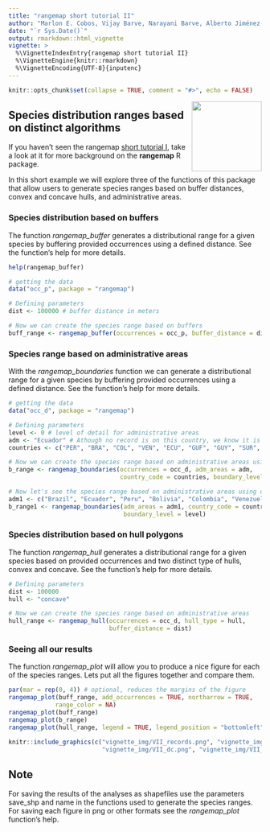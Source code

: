 ```yaml
---
title: "rangemap short tutorial II"
author: "Marlon E. Cobos, Vijay Barve, Narayani Barve, Alberto Jiménez-Valverde, and Claudia Nuñez-Penichet"
date: "`r Sys.Date()`"
output: rmarkdown::html_vignette
vignette: >
  %\VignetteIndexEntry{rangemap short tutorial II}
  %\VignetteEngine{knitr::rmarkdown}
  %\VignetteEncoding{UTF-8}{inputenc}
---
```


```r
knitr::opts_chunk$set(collapse = TRUE, comment = "#>", echo = FALSE)
```

<img src='vignette_img/rangemap100dpi.png' align="right" height="139" /></a>

## Species distribution ranges based on distinct algorithms

If you haven't seen the rangemap [short tutorial I](rangemap_short_tutorial_I.html), take a look at it for more background on the **rangemap** R package. 

In this short example we will explore three of the functions of this package that allow users to generate species ranges based on buffer distances, convex and concave hulls, and administrative areas.

### Species distribution based on buffers

The function *rangemap_buffer* generates a distributional range for a given species by buffering provided occurrences using a defined distance. See the function's help for more details.

```r
help(rangemap_buffer)
```

```r
# getting the data
data("occ_p", package = "rangemap")

# Defining parameters
dist <- 100000 # buffer distance in meters

# Now we can create the species range based on buffers
buff_range <- rangemap_buffer(occurrences = occ_p, buffer_distance = dist)
```

### Species range based on administrative areas

With the *rangemap_boundaries * function we can generate a distributional range for a given species by buffering provided occurrences using a defined distance. See the function's help for more details.

```r
# getting the data
data("occ_d", package = "rangemap")

# Defining parameters
level <- 0 # level of detail for administrative areas
adm <- "Ecuador" # Athough no record is on this country, we know it is in Ecuador
countries <- c("PER", "BRA", "COL", "VEN", "ECU", "GUF", "GUY", "SUR", "BOL")

# Now we can create the species range based on administrative areas using occurrence data
b_range <- rangemap_boundaries(occurrences = occ_d, adm_areas = adm, 
                               country_code = countries, boundary_level = level)
```


```r
# Now let's see the species range based on administrative areas using only names of areas
adm1 <- c("Brazil", "Ecuador", "Peru", "Bolivia", "Colombia", "Venezuela")
b_range1 <- rangemap_boundaries(adm_areas = adm1, country_code = countries,
                                boundary_level = level)
```


### Species distribution based on hull polygons

The function *rangemap_hull* generates a distributional range for a given species based on provided occurrences and two distinct type of hulls, convex and concave. See the function's help for more details.

```r
# Defining parameters
dist <- 100000
hull <- "concave"

# Now we can create the species range based on administrative areas
hull_range <- rangemap_hull(occurrences = occ_d, hull_type = hull, 
                            buffer_distance = dist)
```

### Seeing all our results

The function *rangemap_plot* will allow you to produce a nice figure for each of the species ranges. Lets put all the figures together and compare them. 

```r
par(mar = rep(0, 4)) # optional, reduces the margins of the figure
rangemap_plot(buff_range, add_occurrences = TRUE, northarrow = TRUE,
             range_color = NA)
rangemap_plot(buff_range)
rangemap_plot(b_range)
rangemap_plot(hull_range, legend = TRUE, legend_position = "bottomleft")
```

```r
knitr::include_graphics(c("vignette_img/VII_records.png", "vignette_img/VII_pe.png",
                          "vignette_img/VII_dc.png", "vignette_img/VII_dcv.png"))
```

## Note

For saving the results of the analyses as shapefiles use the parameters save_shp and name in the functions used to generate the species ranges. For saving each figure in png or other formats see the *rangemap_plot* function's help.
